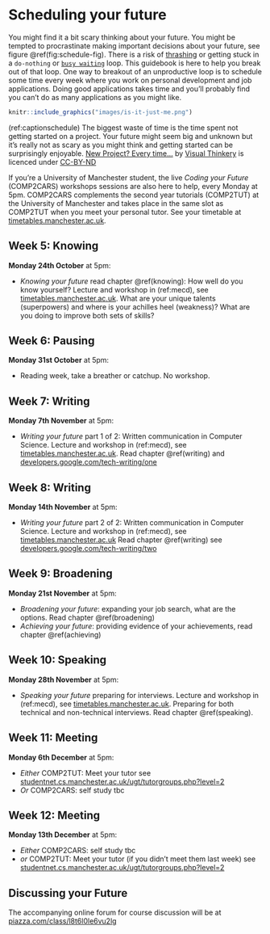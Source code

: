 # Scheduling your future {#scheduling}
You might find it a bit scary thinking about your future. You might be tempted to procrastinate making important decisions about your future, see figure \@ref(fig:schedule-fig). There is a risk of [thrashing](https://en.wikipedia.org/wiki/Thrashing_(computer_science)) or getting stuck in a `do-nothing` or [`busy waiting`](https://en.wikipedia.org/wiki/Busy_waiting) loop. This guidebook is here to help you break out of that loop. One way to breakout of an unproductive loop is to schedule some time every week where you work on personal development and job applications. Doing good applications takes time and you'll probably find you can't do as many applications as you might like.

```r
knitr::include_graphics("images/is-it-just-me.png")
```
(ref:captionschedule) The biggest waste of time is the time spent not getting started on a project. Your future might seem big and unknown but it's really not as scary as you might think and getting started can be surprisingly enjoyable. [New Project? Every time…](https://bryanmmathers.com/new-project-every-time/) by [Visual Thinkery](https://visualthinkery.com/) is licenced under [CC-BY-ND](https://creativecommons.org/licenses/by-nd/4.0/)

If you're a University of Manchester student, the live *Coding your Future* (COMP2CARS) workshops sessions are also here to help, every Monday at 5pm.  COMP2CARS complements the second year tutorials (COMP2TUT) at the University of Manchester and takes place in the same slot as COMP2TUT when you meet your personal tutor. See your timetable at [timetables.manchester.ac.uk](https://timetables.manchester.ac.uk/).

## Week 5: Knowing {#week5}
**Monday 24th October** at 5pm:

* *Knowing your future* read chapter \@ref(knowing): How well do you know yourself? Lecture and workshop in (ref:mecd), see  [timetables.manchester.ac.uk](https://timetables.manchester.ac.uk/). What are your unique talents (superpowers) and where is your achilles heel (weakness)? What are you doing to improve both sets of skills?

## Week 6: Pausing {#week6}
**Monday 31st October** at 5pm:

* Reading week, take a breather or catchup. No workshop.

## Week 7: Writing {#week7}
**Monday 7th November** at 5pm:

* *Writing your future* part 1 of 2: Written communication in Computer Science. Lecture and workshop in (ref:mecd), see  [timetables.manchester.ac.uk](https://timetables.manchester.ac.uk/). Read chapter \@ref(writing) and [developers.google.com/tech-writing/one](https://developers.google.com/tech-writing/one)

## Week 8: Writing {#week8}
**Monday 14th November** at 5pm:

* *Writing your future* part 2 of 2: Written communication in Computer Science. Lecture and workshop in (ref:mecd), see [timetables.manchester.ac.uk](https://timetables.manchester.ac.uk/) Read chapter \@ref(writing) see [developers.google.com/tech-writing/two](https://developers.google.com/tech-writing/two)


## Week 9: Broadening {#week9}
**Monday 21st November** at 5pm:

* *Broadening your future*: expanding your job search, what are the options. Read chapter \@ref(broadening)
* *Achieving your future*: providing evidence of your achievements, read chapter \@ref(achieving)

## Week 10: Speaking {#week10}
**Monday 28th November** at 5pm:

* *Speaking your future* preparing for interviews. Lecture and workshop in (ref:mecd), see [timetables.manchester.ac.uk](https://timetables.manchester.ac.uk/). Preparing for both technical and non-technical interviews. Read chapter \@ref(speaking).

## Week 11: Meeting {#week11}
**Monday 6th December** at 5pm:

* *Either* COMP2TUT: Meet your tutor see [studentnet.cs.manchester.ac.uk/ugt/tutorgroups.php?level=2](http://studentnet.cs.manchester.ac.uk/ugt/tutorgroups.php?level=2)
* *Or* COMP2CARS: self study tbc


## Week 12: Meeting {#week12}
**Monday 13th December** at 5pm:

* *Either* COMP2CARS: self study tbc
* *or* COMP2TUT: Meet your tutor (if you didn't meet them last week) see [studentnet.cs.manchester.ac.uk/ugt/tutorgroups.php?level=2](http://studentnet.cs.manchester.ac.uk/ugt/tutorgroups.php?level=2)


## Discussing your Future

The accompanying online forum for course discussion will be at [piazza.com/class/l8t6l0le6vu2lg](https://piazza.com/class/l8t6l0le6vu2lg)

<!-- was at [piazza.com/class/kted3nixlmo2on](https://piazza.com/class/kted3nixlmo2on)-->

